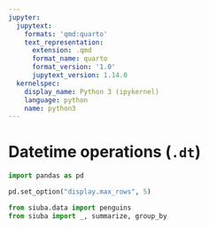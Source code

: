 ```yaml
---
jupyter:
  jupytext:
    formats: 'qmd:quarto'
    text_representation:
      extension: .qmd
      format_name: quarto
      format_version: '1.0'
      jupytext_version: 1.14.0
  kernelspec:
    display_name: Python 3 (ipykernel)
    language: python
    name: python3
---
```


# Datetime operations (`.dt`)

```python
import pandas as pd

pd.set_option("display.max_rows", 5)

from siuba.data import penguins
from siuba import _, summarize, group_by
```
